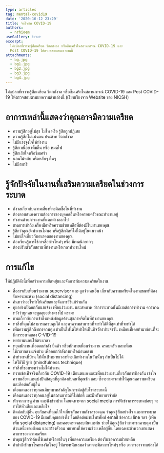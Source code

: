 ```yaml
---
type: articles
tag: mental-covid19
date: '2020-10-12 23:29'
title: จิตใจกับ COVID-19
authors:
  - nrhioem
useGallery: true
excerpt: 
  ไม่แปลกที่เราจะรู้สึกเครียด วิตกกังวล หรือซึมเศร้าในสถานการณ์ COVID-19 และ
  Post COVID-19 ให้ตรวจสอบตนเองตามนี้
attachments:
  - bg.jpg
  - bg1.jpg
  - bg2.jpg
  - bg3.jpg
  - bg4.jpg
---
```



ไม่แปลกที่เราจะรู้สึกเครียด วิตกกังวล หรือซึมเศร้าในสถานการณ์ COVID-19 และ Post COVID-19 ให้ตรวจสอบตามบทความด้านล่างนี้ (เรียบเรียงจาก Website ของ NIOSH)

# อาการเหล่านี้แสดงว่าคุณอาจมีความเครียด
-  ความรู้สึกอยู่ไม่สุข โมโห หรือ รู้สึกถูกปฏิเสธ
-  ความรู้สึกไม่แน่นอน ประสาท วิตกกังวล
-  ไม่มีแรงจูงใจให้ทำงาน
-  รู้สึกเหนื่อย เต็มตื้น หรือ หมดไฟ
-  รู้สึกเสียใจหรือซึมเศร้า
-  นอนไม่หลับ หรือหลับๆ ตื่นๆ
-  ไม่มีสมาธิ
# รู้จักปัจจัยในงานที่เสริมความเครียดในช่วงการระบาด
-  กังวลเกี่ยวกับความเสี่ยงที่จะติดเชื้อในที่ทำงาน
-  ต้องตอบสนองความต้องการของบุคคลอื่นหรือครอบครัวขณะทำงานอยู่
-  ทำงานด้วยภาระงานที่แตกต่างออกไป
-  ขาดการเข้าถึงเครื่องมือหรือความช่วยเหลือที่ต้องมีในงานของคุณ
-  รู้สึกว่าคุณยังทำงานไม่พอ หรือรู้สึกผิดที่ไม่ได้อยู่ในแนวหน้า
-  ไม่แน่ใจเกี่ยวกับอนาคตของงานของคุณ
-  ต้องเรียนรู้การใช้การสื่อสารใหม่ๆ หรือ มีเทคนิกยากๆ
-  ต้องปรับตัวกับสถานที่ทำงานหรือเวลาทำงานใหม่
# การแก้ไข
ให้ปฏิบัติดังนี้เพื่อสร้างความยืดหยุ่นและจัดการกับความเครียดในงาน
-  สื่อสารกับเพื่อนร่วมงาน supervisor และ ลูกจ้างคนอื่น เกี่ยวกับความเครียดในงานขณะที่ต้องรักษาระยะห่าง (social distancing)
-  ค้นหาว่าอะไรทำให้เครียดและจัดการวิธีแก้ร่วมกัน
-  คุยอย่างเปิดอกกับนายจ้าง เพื่อนร่วมงาน และสหภาพ ว่าการระบาดนั้นมีผลต่อการทำงาน ควรคาดหวังว่าทุกคนจะพูดคุยอย่างตรงไป ตรงมา
-  ถามเกี่ยวกับการเข้าถึงแหล่งข้อมูลด้านสุขภาพจิตในที่ทำงานของคุณ
-  หาสิ่งที่คุณไม่สามารถควบคุมได้ และหาความสามารถที่จะทำใด้ดีที่สุดเท่าที่จะทำได้
-  เพิ่มความรู้สึกถึงการควบคุม ถ้าเป็นไปได้ให้ทำให้เป็นกิจวัตรประจำวัน เหมือนที่เคยทำมาก่อนที่จะมีการระบาดของ C-VID-19
-  พยายามนอนให้ตรงเวลา
-  หยุดพักงานเพื่อออกกำลัง ยืดตัว หรือทักทายเพื่อนร่วมงาน ครอบครัว และเพื่อน
-  ใช้เวลากลางแจ้งบ้าง เพื่อออกกำลังกายหรือผ่อนคลาย
-  ถ้าทำงานที่บ้าน ให้ตั้งเป้าหมายเวลาที่จะเลิกทำงานในวันนั้นๆ ถ้าเป็นไปได้
-  ให้ใช้วิธี รู้ทำ (mindfulness technique)
-  ทำสิ่งที่ชอบระหว่างไม่ได้ทำงาน
-  ทราบข้อเท็จจริงเกี่ยวกับ COVID-19 เตือนตนเองและเพื่อนร่วมงานเกี่ยวกับการป้องกัน เข้าใจความเสี่ยงและแบ่งปันข้อมูลที่ถูกต้องกับคนที่คุณรัก ชอบ ซึ่งจะสามารถทำให้คุณลดความเครียดและติดต่อกับผู้อื่น
-  เตือนตนเองว่าทุกคนมีบทบาทสำคัญในการต่อสู้กับโรคระบาดนี้
-  เตือนตนเองว่าทุกคนอยู่ในสถานการณ์ที่ไม่ปกติ และมีทรัพยากรจำกัด
-  พักจากการดู อ่าน และฟังข่าวบ้าง โดยเฉพาะจาก social media การฟังข่าวการระบาดบ่อยๆ จะทำให้หัวเสียและเพลียใจ
-  ติดต่อกับผู้อื่น คุยกับคนที่คุณไว้ใจเกี่ยวกับความกังวลของคุณ ว่าคุณรู้สึกอย่างไร และการระบาดของ COVID-19 มีผลกับคุณอย่างไร โดยติดต่อผ่านโทรศัพท์ email ข้อความ line ฯลฯ (เพื่อเพิ่ม social distancing) และคอยตรวจสอบกันและกัน ช่วยให้คุณรู้สึกว่าสามารถควบคุม เป็นส่วนหนึ่งของสังคม และสร้างตัวตน พยายามให้ความช่วยเหลือผู้อื่น โดยเฉพาะถ้าพวกเขาแสดงอาการของความเครียด
-  ถ้าคุณรู้สึกว่าต้องใช้เหล้าหรือยาอื่นๆ เพื่อลดความเครียด ต้องรีบขอความช่วยเหลือ
-  ถ้ากำลังรักษาโรคทางจิตใจอยู่ ให้ตระหนักเสมอว่าอาจจะมีอาการใหม่ๆ หรือ อาการอาจจะแย่ลงได้